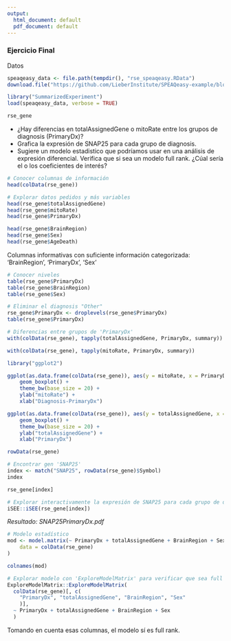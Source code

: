 ```yaml
---
output:
  html_document: default
  pdf_document: default
---
```


### Ejercicio Final

Datos
```r
speaqeasy_data <- file.path(tempdir(), "rse_speaqeasy.RData")
download.file("https://github.com/LieberInstitute/SPEAQeasy-example/blob/master/rse_speaqeasy.RData?raw=true", speaqeasy_data, mode = "wb")

library("SummarizedExperiment")
load(speaqeasy_data, verbose = TRUE)
```

```r
rse_gene
```

- ¿Hay diferencias en totalAssignedGene o mitoRate entre los grupos de diagnosis (PrimaryDx)?
- Grafica la expresión de SNAP25 para cada grupo de diagnosis.
- Sugiere un modelo estadistico que podríamos usar en una análisis de expresión diferencial. Verifica que si sea un modelo full rank. ¿Cúal sería el o los coeficientes de interés?

```r
# Conocer columnas de información
head(colData(rse_gene))
```

```r
# Explorar datos pedidos y más variables
head(rse_gene$totalAssignedGene)
head(rse_gene$mitoRate)
head(rse_gene$PrimaryDx)

head(rse_gene$BrainRegion)
head(rse_gene$Sex)
head(rse_gene$AgeDeath)
```

Columnas informativas con suficiente información categorizada: 'BrainRegion', 'PrimaryDx', 'Sex'
```r
# Conocer niveles 
table(rse_gene$PrimaryDx)
table(rse_gene$BrainRegion)
table(rse_gene$Sex)
```

```r
# Eliminar el diagnosis "Other" 
rse_gene$PrimaryDx <- droplevels(rse_gene$PrimaryDx)
table(rse_gene$PrimaryDx)
```

```r
# Diferencias entre grupos de 'PrimaryDx'
with(colData(rse_gene), tapply(totalAssignedGene, PrimaryDx, summary))
```
```r
with(colData(rse_gene), tapply(mitoRate, PrimaryDx, summary))
```

```r
library("ggplot2")

ggplot(as.data.frame(colData(rse_gene)), aes(y = mitoRate, x = PrimaryDx)) +
    geom_boxplot() +
    theme_bw(base_size = 20) +
    ylab("mitoRate") +
    xlab("Diagnosis-PrimaryDx")
```

```r
ggplot(as.data.frame(colData(rse_gene)), aes(y = totalAssignedGene, x = PrimaryDx)) +
    geom_boxplot() +
    theme_bw(base_size = 20) +
    ylab("totalAssignedGene") +
    xlab("PrimaryDx")
```
```r
rowData(rse_gene)
```

```r
# Encontrar gen 'SNAP25'
index <- match("SNAP25", rowData(rse_gene)$Symbol)
index
```

```r
rse_gene[index]
```

```r
# Explorar interactivamente la expresión de SNAP25 para cada grupo de diagnosis (PrimaryDx)
iSEE::iSEE(rse_gene[index])
```
*Resultado: SNAP25PrimaryDx.pdf*

```r
# Modelo estadístico
mod <- model.matrix(~ PrimaryDx + totalAssignedGene + BrainRegion + Sex,
    data = colData(rse_gene)
)

colnames(mod)
```

```r
# Explorar modelo con 'ExploreModelMatrix' para verificar que sea full rank
ExploreModelMatrix::ExploreModelMatrix(
  colData(rse_gene)[, c(
    "PrimaryDx", "totalAssignedGene", "BrainRegion", "Sex"
    )],
  ~ PrimaryDx + totalAssignedGene + BrainRegion + Sex
  )
```
Tomando en cuenta esas columnas, el modelo sí es full rank. 

